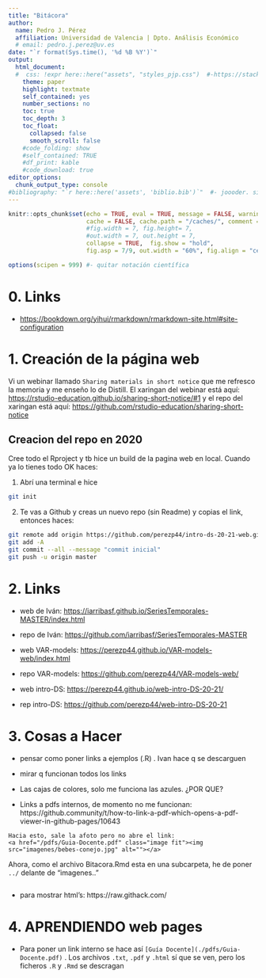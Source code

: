 ```yaml
---
title: "Bitácora"
author:
  name: Pedro J. Pérez
  affiliation: Universidad de Valencia | Dpto. Análisis Económico
  # email: pedro.j.perez@uv.es
date: "`r format(Sys.time(), '%d %B %Y')`"
output:
  html_document:
  #  css: !expr here::here("assets", "styles_pjp.css")  #-https://stackoverflow.com/questions/56681879/how-to-use-here-for-paths-to-css-before-body-and-after-bod
    theme: paper
    highlight: textmate 
    self_contained: yes
    number_sections: no
    toc: true
    toc_depth: 3 
    toc_float: 
      collapsed: false
      smooth_scroll: false
    #code_folding: show
    #self_contained: TRUE
    #df_print: kable
    #code_download: true
editor_options: 
  chunk_output_type: console
#bibliography: "`r here::here('assets', 'biblio.bib')`"  #- joooder. single quotes https://community.rstudio.com/t/use-here-here-function-in-yaml-option/18667/9
---
```



```r
knitr::opts_chunk$set(echo = TRUE, eval = TRUE, message = FALSE, warning = FALSE, include = TRUE,
                      cache = FALSE, cache.path = "/caches/", comment = "#>",
                      #fig.width = 7, fig.height= 7,   
                      #out.width = 7, out.height = 7,
                      collapse = TRUE,  fig.show = "hold",
                      fig.asp = 7/9, out.width = "60%", fig.align = "center")
```

```r
options(scipen = 999) #- quitar notación científica
```



# 0. Links

- <https://bookdown.org/yihui/rmarkdown/rmarkdown-site.html#site-configuration>


# 1. Creación de la página web

Vi un webinar llamado `Sharing materials in short notice` que me refresco la memoria y me enseño lo de Distill. El xaringan del webinar está aquí:  <https://rstudio-education.github.io/sharing-short-notice/#1>  y el repo del xaringan está aquí:  <https://github.com/rstudio-education/sharing-short-notice>


## Creacion del repo en 2020

Cree todo el Rproject y tb hice un build de la pagina web en local. Cuando ya lo tienes todo OK haces: 

1. Abrí una terminal e hice

```bash
git init
```

2. Te vas a Github y creas un nuevo repo (sin Readme) y copias el link, entonces haces:


```bash
git remote add origin https://github.com/perezp44/intro-ds-20-21-web.git
git add -A
git commit --all --message "commit inicial"
git push -u origin master
```


# 2. Links

- web de Iván: <https://iarribasf.github.io/SeriesTemporales-MASTER/index.html>   
- repo de Iván: <https://github.com/iarribasf/SeriesTemporales-MASTER>


- web VAR-models: <https://perezp44.github.io/VAR-models-web/index.html>   
- repo VAR-models: <https://github.com/perezp44/VAR-models-web/>

- web intro-DS: <https://perezp44.github.io/web-intro-DS-20-21/>
- rep intro-DS: <https://github.com/perezp44/web-intro-DS-20-21>




# 3. Cosas a Hacer

- pensar como poner links a ejemplos (.R) . Ivan hace q se descarguen

- mirar q funcionan todos los links  

- Las cajas de colores, solo me funciona las azules. ¿POR QUE?


- Links a pdfs internos, de momento no me funcionan: https://github.community/t/how-to-link-a-pdf-which-opens-a-pdf-viewer-in-github-pages/10643


```
Hacia esto, sale la afoto pero no abre el link:
<a href="/pdfs/Guia-Docente.pdf" class="image fit"><img src="imagenes/bebes-conejo.jpg" alt=""></a>
```

Ahora, como el archivo Bitacora.Rmd esta en una subcarpeta, he de poner `../` delante de "imagenes.."

<a href="/pdfs/Guia-Docente.pdf" class="image fit"><img src="../imagenes/bebes-conejo.jpg" alt=""></a>

- para mostrar html's:  https://raw.githack.com/   


# 4. APRENDIENDO web pages

- Para poner un link interno se hace así ` [Guía Docente](./pdfs/Guia-Docente.pdf)` . Los archivos `.txt`, `.pdf` y `.html` sí que se ven, pero los ficheros `.R` y `.Rmd` se descragan



